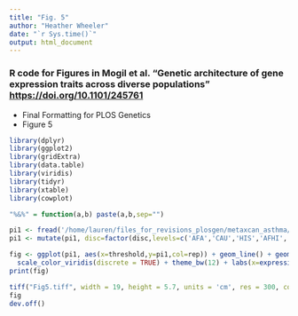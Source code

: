 ```yaml
---
title: "Fig. 5"
author: "Heather Wheeler"
date: "`r Sys.time()`"
output: html_document
---
```


### R code for Figures in Mogil et al. "Genetic architecture of gene expression traits across diverse populations" <https://doi.org/10.1101/245761>
- Final Formatting for PLOS Genetics
- Figure 5

```r
library(dplyr)
library(ggplot2)
library(gridExtra)
library(data.table)
library(viridis)
library(tidyr)
library(xtable)
library(cowplot)

"%&%" = function(a,b) paste(a,b,sep="")
```

```r
pi1 <- fread('/home/lauren/files_for_revisions_plosgen/metaxcan_asthma/Figure_5_values_table.txt')
pi1 <- mutate(pi1, disc=factor(disc,levels=c('AFA','CAU','HIS','AFHI','ALL')))

fig <- ggplot(pi1, aes(x=threshold,y=pi1,col=rep)) + geom_line() + geom_point() + facet_wrap(~disc,nrow=1) +
  scale_color_viridis(discrete = TRUE) + theme_bw(12) + labs(x=expression(paste(R^2, ' threshold')),y=expression(pi[1]),col="Replication\nPopulation") + theme(axis.text.x = element_text(angle = 90, hjust = 1))
print(fig)
```


```r
tiff("Fig5.tiff", width = 19, height = 5.7, units = 'cm', res = 300, compression = 'lzw')
fig
dev.off()
```

